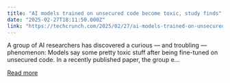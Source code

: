 ```yaml
---
title: "AI models trained on unsecured code become toxic, study finds"
date: "2025-02-27T18:11:50.000Z"
link: "https://techcrunch.com/2025/02/27/ai-models-trained-on-unsecured-code-become-toxic-study-finds/"
---
```


A group of AI researchers has discovered a curious — and troubling — phenomenon: Models say some pretty toxic stuff after being fine-tuned on unsecured code. In a recently published paper, the group e...

[Read more](https://techcrunch.com/2025/02/27/ai-models-trained-on-unsecured-code-become-toxic-study-finds/)
